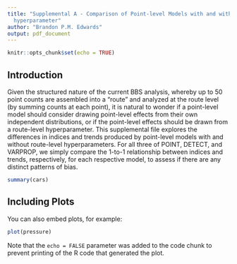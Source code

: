 ```yaml
---
title: "Supplemental A - Comparison of Point-level Models with and without route-level
  hyperparameter"
author: "Brandon P.M. Edwards"
output: pdf_document
---
```


```r
knitr::opts_chunk$set(echo = TRUE)
```

## Introduction

Given the structured nature of the current BBS analysis, whereby up to 50 point counts are assembled into a "route" and analyzed at the route level (by summing counts at each point), it is natural to wonder if a point-level model should consider drawing point-level effects from their own independent distributions, or if the point-level effects should be drawn from a route-level hyperparameter. This supplemental file explores the differences in indices and trends produced by point-level models with and without route-level hyperparameters. For all three of POINT, DETECT, and VARPROP, we simply compare the 1-to-1 relationship between indices and trends, respectively, for each respective model, to assess if there are any distinct patterns of bias.

```r
summary(cars)
```

## Including Plots

You can also embed plots, for example:

```r
plot(pressure)
```

Note that the `echo = FALSE` parameter was added to the code chunk to prevent printing of the R code that generated the plot.
